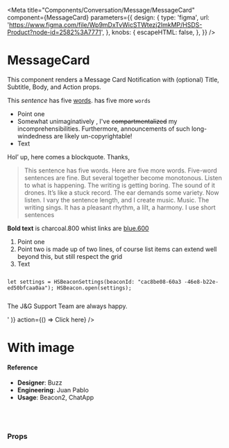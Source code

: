 
<Meta
  title="Components/Conversation/Message/MessageCard"
  component={MessageCard}
  parameters={{
    design: {
      type: 'figma',
      url:
        'https://www.figma.com/file/Wp9mDxTvWicSTWtezj2ImkMP/HSDS-Product?node-id=2582%3A7771',
    },
    knobs: {
      escapeHTML: false,
    },
  }}
/>

# MessageCard

This component renders a Message Card Notification with (optional) Title, Subtitle, Body, and Action props.

<Canvas>
  <Story name="default">
    <MessageCard
      in={boolean('show', true)}
      isMobile={boolean('isMobile', false)}
      isWithBoxShadow={boolean('isWithBoxShadow', true)}
      animationDuration={number('animationDuration', 300)}
      animationEasing={text('animationEasing', 'ease-in-out')}
      animationSequence={text('animationSequence', 'fade up')}
      align={select('Align', { Right: 'right', Left: 'left' }, 'right')}
      subtitle={text('Subtitle', 'The J&G Team is here')}
      title={text('Title', 'Need help?')}
      body={text(
        'Body',
        '<p>This <i>sentence</i> has five <u>words</u>. has five more <code class="inline-code">words</code></p><ul> <li>Point one</li><li>Somewhat unimaginatively , I&#39;ve <s>compartmentalized</s> my incomprehensibilities. Furthermore, announcements of such long-windedness are likely un-copyrightable!</li><li>Text</li></ul><p>Hol’ up, here comes a blockquote. Thanks,</p><blockquote> <p>This sentence has five words. Here are five more words. Five-word sentences are fine. But several together become monotonous. Listen to what is happening. The writing is getting boring. The sound of it drones. It’s like a stuck record. The ear demands some variety. Now listen. I vary the sentence length, and I create music. Music. The writing sings. It has a pleasant rhythm, a lilt, a harmony. I use short sentences</p></blockquote><p><b>Bold text</b> is charcoal.800 whist links are <a href="https://www.google.com/">blue.600</a></p><ol> <li>Point one</li><li>Point two is made up of two lines, of course list items can extend well beyond this, but still respect the grid</li><li>Text</li></ol><pre><code><p>let settings = HSBeaconSettings(beaconId: "cac8be08-60a3 -46e8-b22e-ed50bfcaa0aa"); HSBeacon.open(settings);</p></code></pre><p>The J&amp;G Support Team are always happy.</p>'
      )}
      action={() => <MessageCard.Button>Click here</MessageCard.Button>}
    />
  </Story>
</Canvas>

# With image

<Canvas>
  <Story name="With image">
    <MessageCard
      subtitle={text('Subtitle', 'The J&G Team is here')}
      title={text('Title', 'Need help?')}
      image={{
        url:
          'http://matthewjamestaylor.com/img/illustrations/large/how-to-convert-a-liquid-layout-to-fixed-width.jpg',
      }}
    />
  </Story>
</Canvas>

#### Reference

- **Designer**: Buzz
- **Engineering**: Juan Pablo
- **Usage**: Beacon2, ChatApp

<br />
<br />

### Props

<ArgsTable of={MessageCard} />
